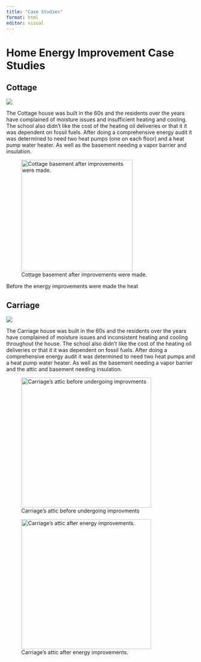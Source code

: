 ```yaml
---
title: "Case Studies"
format: html
editor: visual
---
```


# Home Energy Improvement Case Studies

## Cottage

![](Images/cottage.jpeg)

The Cottage house was built in the 60s and the residents over the years have complained of moisture issues and insufficient heating and cooling. The school also didn't like the cost of the heating oil deliveries or that it it was dependent on fossil fuels. After doing a comprehensive energy audit it was determined to need two heat pumps (one on each floor) and a heat pump water heater. As well as the basement needing a vapor barrier and insulation.

![Cottage basement after improvements were made.](Images/cottage_basement_improvements.jpeg){fig-alt="Image of the basement of Cottage after energy improvements have been made. The walls have been spray foamed and there is thick rubber vapor barrier over the floor and half way up the walls." fig-align="center" width="297"}

Before the energy improvements were made the heat

## Carriage

![](Images/carriage_house.jpg)

The Carriage house was built in the 60s and the residents over the years have complained of moisture issues and inconsistent heating and cooling throughout the house. The school also didn't like the cost of the heating oil deliveries or that it it was dependent on fossil fuels. After doing a comprehensive energy audit it was determined to need two heat pumps and a heat pump water heater. As well as the basement needing a vapor barrier and the attic and basement needing insulation.

![Carriage's attic before undergoing improvments](Images/carriage_before.jpeg){width="346"}

![Carriage's attic after energy improvements.](Images/carriage_after.jpg){width="346"}
